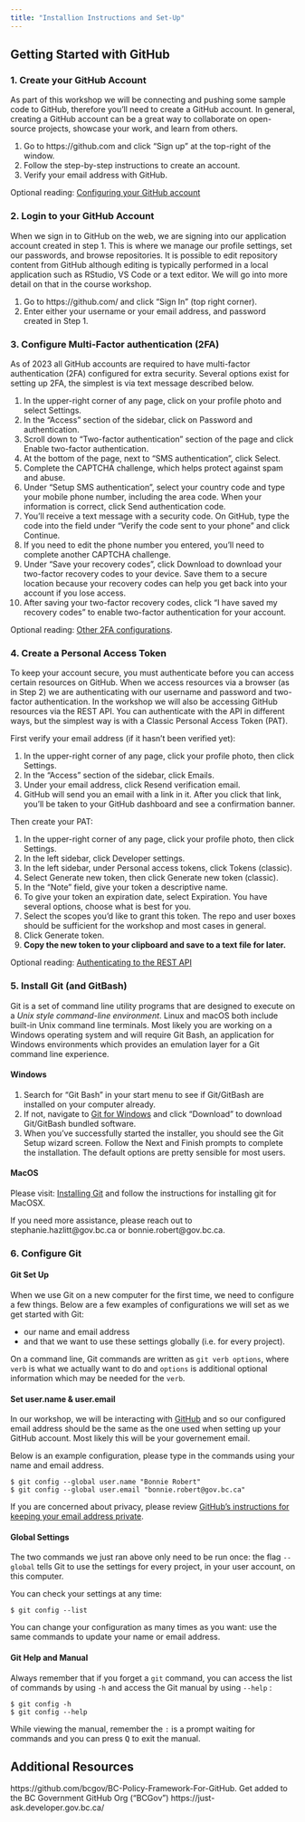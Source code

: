 ```yaml
---
title: "Installion Instructions and Set-Up"
---
```


## Getting Started with GitHub

### 1. Create your GitHub Account

As part of this workshop we will be connecting and pushing some sample code to GitHub, therefore you'll need to create a GitHub account. In general, creating a GitHub account can be a great way to collaborate on open-source projects, showcase your work, and learn from others.

1.  Go to https://github.com and click "Sign up" at the top-right of the window.
2.  Follow the step-by-step instructions to create an account.
3.  Verify your email address with GitHub.

Optional reading: [Configuring your GitHub account](https://docs.github.com/en/get-started/onboarding/getting-started-with-your-github-account#part-1-configuring-your-github-account)

### 2. Login to your GitHub Account

When we sign in to GitHub on the web, we are signing into our application account created in step 1. This is where we manage our profile settings, set our passwords, and browse repositories. It is possible to edit repository content from GitHub although editing is typically performed in a local application such as RStudio, VS Code or a text editor. We will go into more detail on that in the course workshop.

1.  Go to https://github.com/ and click "Sign In" (top right corner).\
2.  Enter either your username or your email address, and password created in Step 1.

### 3. Configure Multi-Factor authentication (2FA)

As of 2023 all GitHub accounts are required to have multi-factor authentication (2FA) configured for extra security. Several options exist for setting up 2FA, the simplest is via text message described below.

1.  In the upper-right corner of any page, click on your profile photo and select Settings.
2.  In the "Access" section of the sidebar, click on Password and authentication.
3.  Scroll down to "Two-factor authentication" section of the page and click Enable two-factor authentication.
4.  At the bottom of the page, next to "SMS authentication", click Select.
5.  Complete the CAPTCHA challenge, which helps protect against spam and abuse.
6.  Under "Setup SMS authentication", select your country code and type your mobile phone number, including the area code. When your information is correct, click Send authentication code.
7.  You'll receive a text message with a security code. On GitHub, type the code into the field under "Verify the code sent to your phone" and click Continue.
8.  If you need to edit the phone number you entered, you'll need to complete another CAPTCHA challenge.
9.  Under "Save your recovery codes", click Download to download your two-factor recovery codes to your device. Save them to a secure location because your recovery codes can help you get back into your account if you lose access.
10. After saving your two-factor recovery codes, click "I have saved my recovery codes" to enable two-factor authentication for your account.

Optional reading: [Other 2FA configurations](https://docs.github.com/en/authentication/securing-your-account-with-two-factor-authentication-2fa/configuring-two-factor-authentication).

### 4. Create a Personal Access Token

To keep your account secure, you must authenticate before you can access certain resources on GitHub. When we access resources via a browser (as in Step 2) we are authenticating with our username and password and two-factor authentication. In the workshop we will also be accessing GitHub resources via the REST API. You can authenticate with the API in different ways, but the simplest way is with a Classic Personal Access Token (PAT).

First verify your email address (if it hasn't been verified yet):

1.  In the upper-right corner of any page, click your profile photo, then click Settings.
2.  In the "Access" section of the sidebar, click Emails.
3.  Under your email address, click Resend verification email.
4.  GitHub will send you an email with a link in it. After you click that link, you'll be taken to your GitHub dashboard and see a confirmation banner.

Then create your PAT:

1.  In the upper-right corner of any page, click your profile photo, then click Settings.
2.  In the left sidebar, click Developer settings.
3.  In the left sidebar, under Personal access tokens, click Tokens (classic).
4.  Select Generate new token, then click Generate new token (classic).
5.  In the "Note" field, give your token a descriptive name.
6.  To give your token an expiration date, select Expiration. You have several options, choose what is best for you.
7.  Select the scopes you'd like to grant this token. The repo and user boxes should be sufficient for the workshop and most cases in general.
8.  Click Generate token.
9.  **Copy the new token to your clipboard and save to a text file for later.**

Optional reading: [Authenticating to the REST API](https://docs.github.com/en/rest/overview/authenticating-to-the-rest-api?apiVersion=2022-11-28)

### 5. Install Git (and GitBash) {.tabset}

Git is a set of command line utility programs that are designed to execute on a *Unix style command-line environment*. Linux and macOS both include built-in Unix command line terminals. Most likely you are working on a Windows operating system and will require Git Bash, an application for Windows environments which provides an emulation layer for a Git command line experience.

#### Windows

1.  Search for "Git Bash" in your start menu to see if Git/GitBash are installed on your computer already.\
2.  If not, navigate to [Git for Windows](https://gitforwindows.org) and click "Download" to download Git/GitBash bundled software.
3.  When you've successfully started the installer, you should see the Git Setup wizard screen. Follow the Next and Finish prompts to complete the installation. The default options are pretty sensible for most users.

#### MacOS

Please visit: [Installing Git](https://www.atlassian.com/git/tutorials/install-git) and follow the instructions for installing git for MacOSX.

If you need more assistance, please reach out to stephanie.hazlitt\@gov.bc.ca or bonnie.robert\@gov.bc.ca.

### 6. Configure Git

#### Git Set Up

When we use Git on a new computer for the first time, we need to configure a few things. Below are a few examples of configurations we will set as we get started with Git:

-   our name and email address
-   and that we want to use these settings globally (i.e. for every project).

On a command line, Git commands are written as `git verb options`, where `verb` is what we actually want to do and `options` is additional optional information which may be needed for the `verb`.

#### Set user.name & user.email

In our workshop, we will be interacting with [GitHub](https://github.com/) and so our configured email address should be the same as the one used when setting up your GitHub account. Most likely this will be your governement email.

Below is an example configuration, please type in the commands using your name and email address.

```         
$ git config --global user.name "Bonnie Robert"
$ git config --global user.email "bonnie.robert@gov.bc.ca"
```

If you are concerned about privacy, please review [GitHub's instructions for keeping your email address private](https://help.github.com/articles/keeping-your-email-address-private/).

#### Global Settings

The two commands we just ran above only need to be run once: the flag `--global` tells Git to use the settings for every project, in your user account, on this computer.

You can check your settings at any time:

```         
$ git config --list
```

You can change your configuration as many times as you want: use the same commands to update your name or email address.

#### Git Help and Manual

Always remember that if you forget a `git` command, you can access the list of commands by using `-h` and access the Git manual by using `--help` :

```         
$ git config -h
$ git config --help
```

While viewing the manual, remember the `:` is a prompt waiting for commands and you can press <kbd>Q</kbd> to exit the manual.

## Additional Resources

https://github.com/bcgov/BC-Policy-Framework-For-GitHub. Get added to the BC Government GitHub Org ("BCGov") https://just-ask.developer.gov.bc.ca/
